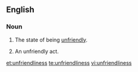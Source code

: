 ==English==
===Noun===
{{en-noun|es|-}}
#{{uncountable}} The state of being [[unfriendly]].
#{{countable}} An unfriendly act.

[[et:unfriendliness]]
[[te:unfriendliness]]
[[vi:unfriendliness]]